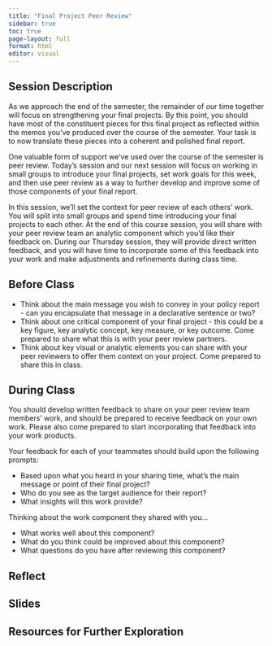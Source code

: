 ```yaml
---
title: "Final Project Peer Review"
sidebar: true
toc: true
page-layout: full
format: html
editor: visual
---
```


## Session Description

As we approach the end of the semester, the remainder of our time together will focus on strengthening your final projects. By this point, you should have most of the constituent pieces for this final project as reflected within the memos you’ve produced over the course of the semester. Your task is to now translate these pieces into a coherent and polished final report.

One valuable form of support we’ve used over the course of the semester is peer review. Today’s session and our next session will focus on working in small groups to introduce your final projects, set work goals for this week, and then use peer review as a way to further develop and improve some of those components of your final report.

In this session, we’ll set the context for peer review of each others’ work. You will split into small groups and spend time introducing your final projects to each other. At the end of this course session, you will share with your peer review team an analytic component which you’d like their feedback on. During our Thursday session, they will provide direct written feedback, and you will have time to incorporate some of this feedback into your work and make adjustments and refinements during class time.

## Before Class

- Think about the main message you wish to convey in your policy report - can you encapsulate that message in a declarative sentence or two?
- Think about one critical component of your final project - this could be a key figure, key analytic concept, key measure, or key outcome. Come prepared to share what this is with your peer review partners.
- Think about key visual or analytic elements you can share with your peer reviewers to offer them context on your project. Come prepared to share this in class.

## During Class

You should develop written feedback to share on your peer review team members’ work, and should be prepared to receive feedback on your own work. Please also come prepared to start incorporating that feedback into your work products.

Your feedback for each of your teammates should build upon the following prompts:

- Based upon what you heard in your sharing time, what’s the main message or point of their final project?
- Who do you see as the target audience for their report?
- What insights will this work provide?

Thinking about the work component they shared with you…

- What works well about this component?
- What do you think could be improved about this component?
- What questions do you have after reviewing this component?

## Reflect

## Slides

## Resources for Further Exploration
